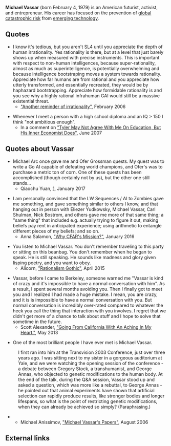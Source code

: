'''Michael Vassar''' (born February 4, 1979) is an American futurist, activist, and entrepreneur. His career has focused on the prevention of [[global catastrophic risk]] from [[emerging technology]].

==Quotes==

* I know it's tedious, but you aren't SL4 until you appreciate the depth of human irrationality. Yes rationality is there, but at a level that just barely shows up when measured with precise instruments. This is important with respect to non-human intelligences, because super-rationality, almost as much as superintelligence, is potentially overwhelming and because intelligence bootstraping moves a system towards rationality. Appreciate how far humans are from rational and you appreciate how utterly transformed, and essentially recreated, they would be by haphazard bootstrapping. Appreciate how formidable rationality is and you see why a highly rational infrahuman GAI would still be a massive existential threat.
** [http://sl4.org/archive/0602/14276.html "Another reminder of irrationality"], February 2006

* Whenever I meet a person with a high school diploma and an IQ > 150 I think "not ambitious enough".
** In a comment on [http://econlog.econlib.org/archives/2007/06/tyler_may_not_a.html#26346 "Tyler May Not Agree With Me On Education, But His Inner Economist Does"], June 2007

==Quotes about Vassar==

* Michael Arc once gave me and Ofer Grossman quests. My quest was to write a Go AI capable of defeating world champions, and Ofer's was to purchase a metric ton of corn. One of these quests has been accomplished (though certainly not by us), but the other one still stands...
** Qiaochu Yuan, [https://www.facebook.com/qiaochu/posts/10154105311135811], January 2017

* I am personally convinced that the LW Sequences / AI to Zombies gave me something, and gave something similar to others I know, and that hanging out in person with Eliezer Yudkowsky, Michael Vassar, Carl Shulman, Nick Bostrom, and others gave me more of that same thing; a "same thing" that included e.g. actually trying to figure it out, making beliefs pay rent in anticipated experience; using arithmetic to entangle different pieces of my beliefs; and so on.
** Anna Salamon, [http://lesswrong.com/lw/n4e/why_cfars_mission/ "Why CFAR's Mission?"], January 2016

* You listen to Michael Vassar. You don't remember traveling to this party or sitting on this beanbag. You don't remember when he began to speak. He is still speaking. He sounds like madness and glory given lisping poetry, and you want to obey.
** Alicorn, [http://luminousalicorn.tumblr.com/post/115832211805/rationalism-gothic "Rationalism Gothic"], April 2015

* Vassar, before I came to Berkeley, someone warned me "Vassar is kind of crazy and it's impossible to have a normal conversation with him". As a result, I spent several months avoiding you. Then I finally got to meet you and I realized I had made a huge mistake. I mean, you are crazy, and it is is impossible to have a normal conversation with you. But normal conversation is incredibly over-rated compared to whatever the heck you call the thing that interaction with you involves. I regret that we didn't get more of a chance to talk about stuff and I hope to solve that sometime in the future.
** Scott Alexander, [http://slatestarcodex.com/2013/05/24/going-from-california-with-an-aching-in-my-heart/ "Going From California With An Aching In My Heart."], May 2013

* One of the most brilliant people I have ever met is Michael Vassar.
: I first ran into him at the Transvision 2003 Conference, just over three years ago. I was sitting next to my sister in a gorgeous auditorium at Yale, and we were watching the opening session of the conference - a debate between Gregory Stock, a transhumanist, and George Annas, who objected to genetic modifications to the human body. At the end of the talk, during the Q&A session, Vassar stood up and asked a question, which was more like a rebuttal, to George Annas - he pointed out that animal experiments have shown that artificial selection can rapidly produce results, like stronger bodies and longer lifespans, so what is the point of restricting genetic modifications, when they can already be achieved so simply? (Paraphrasing.)
** Michael Anissimov, [https://web.archive.org/web/20090119095012/http://acceleratingfuture.com/michael/blog/2006/08/michael-vassars-papers/ "Michael Vassar's Papers"], August 2006

==External links==

{{Wikipedia}}

{{DEFAULTSORT:Vassar, Michael}}
